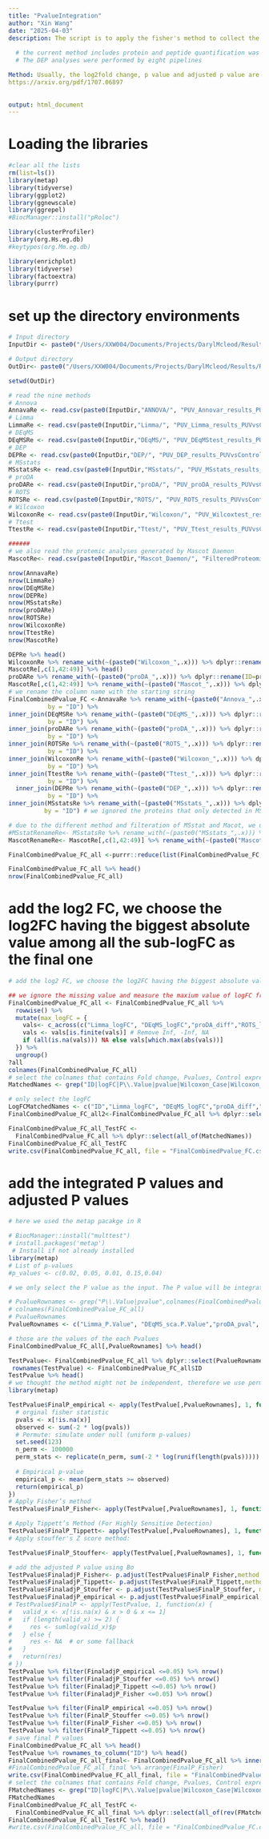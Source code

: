 ```yaml
---
title: "PvalueIntegration"
author: "Xin Wang"
date: "2025-04-03"
description: The script is to apply the fisher's method to collect the pvalue p1, p2, ..pk from different software and compute the text statistic: 
  
  # the current method includes protein and peptide quantification was by FragPipe.We used the MaxLFQ intensity for the DEP analyses. 
  # The DEP analyses were performed by eight pipelines

Method: Usually, the log2fold change, p value and adjusted p value are three key statistic to infer whetherh a protein is differentially expressed; Our method will integrated log2FCs and p values into a intered one. For the integration of log2FC, we choose the biggest aboslute value among all the sub-log2FC as the final one. For P value, we will apply the fisher's method to combine probablity, Similarily, Benjamini-Hochberg adusted P value will be calculated.
https://arxiv.org/pdf/1707.06897
  
    
output: html_document
---
```

# Loading the libraries
```r
#clear all the lists
rm(list=ls())
library(metap)
library(tidyverse)
library(ggplot2)
library(ggnewscale)
library(ggrepel)
#BiocManager::install("pRoloc")

library(clusterProfiler)
library(org.Hs.eg.db)
#keytypes(org.Mm.eg.db) 

library(enrichplot)
library(tidyverse)
library(factoextra)
library(purrr)

```

# set up the directory environments
```r

# Input directory
InputDir <- paste0("/Users/XXW004/Documents/Projects/DarylMcleod/Results/Results_03242025/Intensity_Analyses/")

# Output directory
OutDir<- paste0("/Users/XXW004/Documents/Projects/DarylMcleod/Results/Results_03242025/Intensity_Analyses/MethodIntegration/")

setwd(OutDir)


```


```r
# read the nine methods
# Annova
AnnavaRe <- read.csv(paste0(InputDir,"ANNOVA/", "PUV_Annovar_results_PUVvsControl.csv"))
# Limma
LimmaRe <- read.csv(paste0(InputDir,"Limma/", "PUV_Limma_results_PUVvsControl.csv"))
# DEqMS
DEqMSRe <- read.csv(paste0(InputDir,"DEqMS/", "PUV_DEqMStest_results_PUVvsControl.csv"))
# DEP
DEPRe <- read.csv(paste0(InputDir,"DEP/", "PUV_DEP_results_PUVvsControl.csv"))
# MSstats
MSstatsRe <- read.csv(paste0(InputDir,"MSstats/", "PUV_MSstats_results_PUVvsControl.csv"))
# proDA
proDARe <- read.csv(paste0(InputDir,"proDA/", "PUV_proDA_results_PUVvsControl.csv"))
# ROTS
ROTSRe <- read.csv(paste0(InputDir,"ROTS/", "PUV_ROTS_results_PUVvsControl.csv"))
# Wilcoxon
WilcoxonRe <- read.csv(paste0(InputDir,"Wilcoxon/", "PUV_Wilcoxtest_results_PUVvsControl.csv"))
# Ttest
TtestRe <- read.csv(paste0(InputDir,"Ttest/", "PUV_Ttest_results_PUVvsControl.csv"))

###### 
# we also read the protemic analyses generated by Mascot Daemon
MascotRe<- read.csv(paste0(InputDir,"Mascot_Daemon/", "FilteredProteomic_pvalue_wilcoxon3.csv"))

nrow(AnnavaRe)
nrow(LimmaRe)
nrow(DEqMSRe)
nrow(DEPRe)
nrow(MSstatsRe)
nrow(proDARe)
nrow(ROTSRe)
nrow(WilcoxonRe)
nrow(TtestRe)
nrow(MascotRe)

DEPRe %>% head()
WilcoxonRe %>% rename_with(~(paste0("Wilcoxon_",.x))) %>% dplyr::rename(ID=Wilcoxon_ID) %>% head()
MascotRe[,c(1,42:49)] %>% head()
proDARe %>% rename_with(~(paste0("proDA_",.x))) %>% dplyr::rename(ID=proDA_name) %>% head()
MascotRe[,c(1,42:49)] %>% rename_with(~(paste0("Mascot_",.x))) %>% dplyr::rename(ID=Mascot_X) %>% head()
# we rename the column name with the starting string
FinalCombinedPvalue_FC <-AnnavaRe %>% rename_with(~(paste0("Annova_",.x))) %>% dplyr::rename(ID=Annova_X) %>% inner_join(LimmaRe %>% rename_with(~(paste0("Limma_",.x))) %>% dplyr::rename(ID=Limma_X),
           by = "ID") %>% 
inner_join(DEqMSRe %>% rename_with(~(paste0("DEqMS_",.x))) %>% dplyr::rename(ID=DEqMS_X),
           by = "ID") %>% 
inner_join(proDARe %>% rename_with(~(paste0("proDA_",.x))) %>% dplyr::rename(ID=proDA_name),
           by = "ID") %>% 
inner_join(ROTSRe %>% rename_with(~(paste0("ROTS_",.x))) %>% dplyr::rename(ID=ROTS_X),
           by = "ID") %>% 
inner_join(WilcoxonRe %>% rename_with(~(paste0("Wilcoxon_",.x))) %>% dplyr::rename(ID=Wilcoxon_ID),
           by = "ID") %>% 
inner_join(TtestRe %>% rename_with(~(paste0("Ttest_",.x))) %>% dplyr::rename(ID=Ttest_X),
           by = "ID") %>%
  inner_join(DEPRe %>% rename_with(~(paste0("DEP_",.x))) %>% dplyr::rename(ID=DEP_name),
           by = "ID") %>%
inner_join(MSstatsRe %>% rename_with(~(paste0("MSstats_",.x))) %>% dplyr::rename(ID=MSstats_Gene),
          by = "ID") # we ignored the proteins that only detected in MSstats, those proteins have already removed during the filtering step in other softwares

# due to the different method and filteration of MSstat and Macot, we use the full_join and reduce function to merge multiple data frame and keep all rows from all of them. Missing data is filled with NA.
#MSstatRenameRe<- MSstatsRe %>% rename_with(~(paste0("MSstats_",.x))) %>% rename(ID=MSstats_Gene)
MascotRenameRe<- MascotRe[,c(1,42:49)] %>% rename_with(~(paste0("Mascot_",.x))) %>% dplyr::rename(ID=Mascot_X)

FinalCombinedPvalue_FC_all <-purrr::reduce(list(FinalCombinedPvalue_FC,MascotRenameRe), full_join, by ="ID")

FinalCombinedPvalue_FC_all %>% head()
nrow(FinalCombinedPvalue_FC_all)
```

# add the log2 FC, we choose the log2FC having the biggest absolute value among all the sub-logFC as the final one
```r
# add the log2 FC, we choose the log2FC having the biggest absolute value among all the sub-logFC as the final one

## we ignore the missing value and measure the maxium value of logFC from different software
FinalCombinedPvalue_FC_all <- FinalCombinedPvalue_FC_all %>%
  rowwise() %>%
  mutate(max_logFC = {
    vals<- c_across(c("Limma_logFC", "DEqMS_logFC","proDA_diff","ROTS_logFC","Wilcoxon_logFC","DEP_Case_vs_Controls_ratio", "MSstats_log2FC"))
    vals <- vals[is.finite(vals)] # Remove Inf, -Inf, NA
    if (all(is.na(vals))) NA else vals[which.max(abs(vals))]
  }) %>% 
  ungroup()
?all    
colnames(FinalCombinedPvalue_FC_all)
# select the colnames that contains Fold change, Pvalues, Control expression and Case expression, 
MatchedNames <- grep("ID|logFC|P\\.Value|pvalue|Wilcoxon_Case|Wilcoxon_Control",colnames(FinalCombinedPvalue_FC_all),value = TRUE)

# only select the logFC
LogFCMatchedNames <- c("ID","Limma_logFC", "DEqMS_logFC","proDA_diff","ROTS_logFC","Wilcoxon_logFC","DEP_Case_vs_Controls_ratio", "MSstats_log2FC","max_logFC")
FinalCombinedPvalue_FC_all2<-FinalCombinedPvalue_FC_all %>% dplyr::select(all_of(LogFCMatchedNames))

FinalCombinedPvalue_FC_all_TestFC <-
  FinalCombinedPvalue_FC_all %>% dplyr::select(all_of(MatchedNames))
FinalCombinedPvalue_FC_all_TestFC
write.csv(FinalCombinedPvalue_FC_all, file = "FinalCombinedPvalue_FC.csv")

```

# add the integrated P values and adjusted P values
```r
# here we used the metap pacakge in R

# BiocManager::install("multtest")
# install.packages('metap')
 # Install if not already installed
library(metap)
# List of p-values
#p_values <- c(0.02, 0.05, 0.01, 0.15,0.04)

# we only select the P value as the input. The P value will be integrated by several methods: 

# PvalueRownames <- grep("P\\.Value|pvalue",colnames(FinalCombinedPvalue_FC_all), value = T)
# colnames(FinalCombinedPvalue_FC_all)
# PvalueRownames
PvalueRownames <- c("Limma_P.Value", "DEqMS_sca.P.Value","proDA_pval", "ROTS_P.Value", "Wilcoxon_P.Value","DEP_Case_vs_Controls_p.val","MSstats_pvalue","Mascot_wilpvalue")

# those are the values of the each Pvalues
FinalCombinedPvalue_FC_all[,PvalueRownames] %>% head()

TestPvalue<- FinalCombinedPvalue_FC_all %>% dplyr::select(PvalueRownames) %>% as.data.frame()
 rownames(TestPvalue) <- FinalCombinedPvalue_FC_all$ID
TestPvalue %>% head()
# we thought the method might not be independent, therefore we use permuation based integration
library(metap)

TestPvalue$FinalP_empirical <- apply(TestPvalue[,PvalueRownames], 1, function(x) {
  # orginal fisher statistic
  pvals <- x[!is.na(x)]
  observed <- sum(-2 * log(pvals))
  # Permute: simulate under null (uniform p-values)
  set.seed(123)
  n_perm <- 100000
  perm_stats <- replicate(n_perm, sum(-2 * log(runif(length(pvals)))))
  
  # Empirical p-value
  empirical_p <- mean(perm_stats >= observed)
  return(empirical_p)
})
# Apply Fisher’s method
TestPvalue$FinalP_Fisher<- apply(TestPvalue[,PvalueRownames], 1, function(x) sumlog(x[!is.na(x)])$p)

# Apply Tippett’s Method (For Highly Sensitive Detection)
TestPvalue$FinalP_Tippett<- apply(TestPvalue[,PvalueRownames], 1, function(x) 1 - (1 - min(x[!is.na(x)]))^length(x[!is.na(x)]))
# Apply stouffer's Z score method:

TestPvalue$FinalP_Stouffer<- apply(TestPvalue[,PvalueRownames], 1, function(x) sumz(x[!is.na(x)])$p)

# add the adjusted P value using Bo
TestPvalue$FinaladjP_Fisher<- p.adjust(TestPvalue$FinalP_Fisher,method = "BH")
TestPvalue$FinaladjP_Tippett<- p.adjust(TestPvalue$FinalP_Tippett,method = "BH")
TestPvalue$FinaladjP_Stouffer <- p.adjust(TestPvalue$FinalP_Stouffer, method = "BH")
TestPvalue$FinaladjP_empirical <- p.adjust(TestPvalue$FinalP_empirical, method = "BH")
# TestPvalue$FinalP <- apply(TestPvalue, 1, function(x) {
#   valid_x <- x[!is.na(x) & x > 0 & x <= 1]
#   if (length(valid_x) >= 2) {
#     res <- sumlog(valid_x)$p
#   } else {
#     res <- NA  # or some fallback
#   }
#   return(res)
# })
TestPvalue %>% filter(FinaladjP_empirical <=0.05) %>% nrow()
TestPvalue %>% filter(FinaladjP_Stouffer <=0.05) %>% nrow()
TestPvalue %>% filter(FinaladjP_Tippett <=0.05) %>% nrow()
TestPvalue %>% filter(FinaladjP_Fisher <=0.05) %>% nrow()

TestPvalue %>% filter(FinalP_empirical <=0.05) %>% nrow()
TestPvalue %>% filter(FinalP_Stouffer <=0.05) %>% nrow()
TestPvalue %>% filter(FinalP_Fisher <=0.05) %>% nrow()
TestPvalue %>% filter(FinalP_Tippett <=0.05) %>% nrow()
# save final P values
FinalCombinedPvalue_FC_all %>% head()
TestPvalue %>% rownames_to_column("ID") %>% head()
FinalCombinedPvalue_FC_all_final<- FinalCombinedPvalue_FC_all %>% inner_join(TestPvalue %>% rownames_to_column("ID"),by ="ID") %>% arrange(FinalP_Fisher)
#FinalCombinedPvalue_FC_all_final %>% arrange(FinalP_Fisher)
write.csv(FinalCombinedPvalue_FC_all_final, file = "FinalCombinedPvalue_IntegratedMethods.csv")
# select the colnames that contains Fold change, Pvalues, Control expression and Case expression, 
FMatchedNames <- grep("ID|logFC|P\\.Value|pvalue|Wilcoxon_Case|Wilcoxon_Control|FinalP|FinaladjP",colnames(FinalCombinedPvalue_FC_all_final),value = TRUE)
FMatchedNames
FinalCombinedPvalue_FC_all_TestFC <-
  FinalCombinedPvalue_FC_all_final %>% dplyr::select(all_of(rev(FMatchedNames))) %>% arrange(FinaladjP_Stouffer)
FinalCombinedPvalue_FC_all_TestFC %>% head()
#write.csv(FinalCombinedPvalue_FC_all, file = "FinalCombinedPvalue_FC.csv")

```
